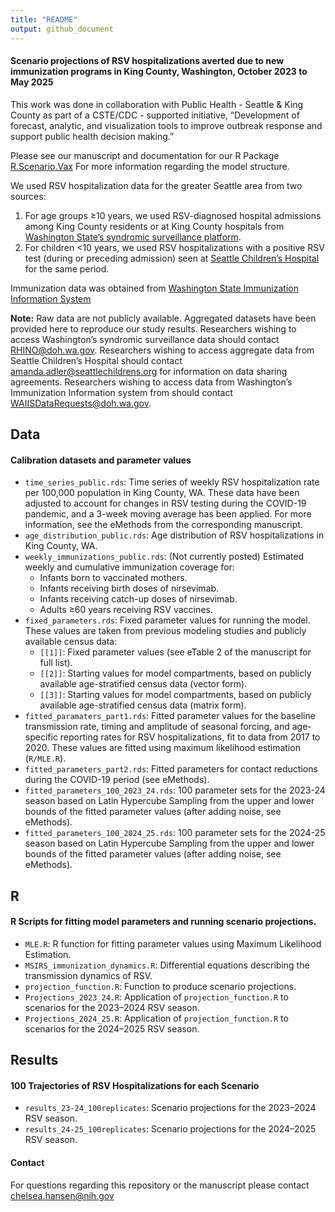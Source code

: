 ```yaml
---
title: "README"
output: github_document
---
```


#### Scenario projections of RSV hospitalizations averted due to new immunization programs in King County, Washington, October 2023 to May 2025


This work was done in collaboration with Public Health - Seattle & King County as part of a CSTE/CDC - supported initiative, "Development of forecast, analytic, and visualization tools to improve outbreak response and support public health decision making."

Please see our manuscript and documentation for our R Package [R.Scenario.Vax](https://chelsea-hansen.github.io/R.Scenario.Vax/) For more information regarding the model structure.

We used RSV hospitalization data for the greater Seattle area from two sources:

1. For age groups ≥10 years, we used RSV-diagnosed hospital admissions among King County residents or at King County hospitals from [Washington State’s syndromic surveillance platform](https://doh.wa.gov/public-health-provider-resources/healthcare-professions-and-facilities/data-exchange/syndromic-surveillance-rhino). 
2. For children <10 years, we used RSV hospitalizations with a positive RSV test (during or preceding admission) seen at [Seattle Children’s Hospital](https://www.seattlechildrens.org/) for the same period.

Immunization data was obtained from [Washington State Immunization Information System](https://doh.wa.gov/public-health-provider-resources/healthcare-professions-and-facilities/data-exchange/immunization-information-system)

**Note:** Raw data are not publicly available. Aggregated datasets have been provided here to reproduce our study results. Researchers wishing to access Washington’s syndromic surveillance data should contact [RHINO@doh.wa.gov](RHINO@doh.wa.gov). 
Researchers wishing to access aggregate data from Seattle Children’s Hospital should contact [amanda.adler@seattlechildrens.org](amanda.adler@seattlechildrens.org) for information on data sharing agreements. Researchers wishing to access data from Washington's Immunization Information system from  should contact [WAIISDataRequests@doh.wa.gov](WAIISDataRequests@doh.wa.gov).

## Data

#### Calibration datasets and parameter values

- `time_series_public.rds`: Time series of weekly RSV hospitalization rate per 100,000 population in King County, WA. These data have been adjusted to account for changes in RSV testing during the COVID-19 pandemic, and a 3-week moving average has been applied. For more information, see the eMethods from the corresponding manuscript.
- `age_distribution_public.rds`: Age distribution of RSV hospitalizations in King County, WA.
- `weekly_immunizations_public.rds`: (Not currently posted) Estimated weekly and cumulative immunization coverage for:
  - Infants born to vaccinated mothers.
  - Infants receiving birth doses of nirsevimab.
  - Infants receiving catch-up doses of nirsevimab.
  - Adults ≥60 years receiving RSV vaccines.
- `fixed_parameters.rds`: Fixed parameter values for running the model. These values are taken from previous modeling studies and publicly available census data:
  - `[[1]]`: Fixed parameter values (see eTable 2 of the manuscript for full list).
  - `[[2]]`: Starting values for model compartments, based on publicly available age-stratified census data (vector form).
  - `[[3]]`: Starting values for model compartments, based on publicly available age-stratified census data (matrix form).
- `fitted_paramaters_part1.rds`: Fitted parameter values for the baseline transmission rate, timing and amplitude of seasonal forcing, and age-specific reporting rates for RSV hospitalizations, fit to data from 2017 to 2020. These values are fitted using maximum likelihood estimation (`R/MLE.R`).
- `fitted_parameters_part2.rds`: Fitted parameters for contact reductions during the COVID-19 period (see eMethods).
- `fitted_parameters_100_2023_24.rds`: 100 parameter sets for the 2023-24 season based on Latin Hypercube Sampling from the upper and lower bounds of the fitted parameter values (after adding noise, see eMethods). 
- `fitted_parameters_100_2024_25.rds`: 100 parameter sets for the 2024-25 season based on Latin Hypercube Sampling from the upper and lower bounds of the fitted parameter values (after adding noise, see eMethods). 


## R 

#### R Scripts for fitting model parameters and running scenario projections. 

- `MLE.R`: R function for fitting parameter values using Maximum Likelihood Estimation.
- `MSIRS_immunization_dynamics.R`: Differential equations describing the transmission dynamics of RSV.
- `projection_function.R`: Function to produce scenario projections.
- `Projections_2023_24.R`: Application of `projection_function.R` to scenarios for the 2023–2024 RSV season.
- `Projections_2024_25.R`: Application of `projection_function.R` to scenarios for the 2024–2025 RSV season.

## Results

#### 100 Trajectories of RSV Hospitalizations for each Scenario

- `results_23-24_100replicates`: Scenario projections for the 2023–2024 RSV season.
- `results_24-25_100replicates`: Scenario projections for the 2024–2025 RSV season.

#### Contact 
For questions regarding this repository or the manuscript please contact [chelsea.hansen@nih.gov](chelsea.hansen@nih.gov)
